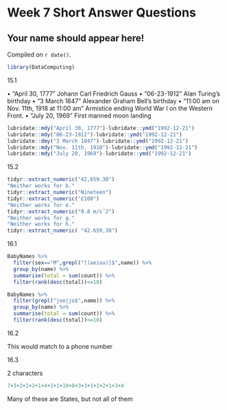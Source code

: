 # Week 7 Short Answer Questions

## Your name should appear here!

<!-- leave this material as is -->
Compiled on `r date()`.

```r
library(DataComputing)
```
<!-- put your content after this line -->

15.1

• "April 30, 1777" Johann Carl Friedrich Gauss 
• "06-23-1912" Alan Turing’s birthday 
• "3 March 1847" Alexander Graham Bell’s birthday 
• "11:00 am on Nov. 11th, 1918 at 11:00 am" Armistice ending World War I on the Western Front. 
• "July 20, 1969" First manned moon landing 

```r
lubridate::mdy("April 30, 1777")-lubridate::ymd("1992-12-21")
lubridate::mdy("06-23-1912")-lubridate::ymd("1992-12-21")
lubridate::dmy("3 March 1847")-lubridate::ymd("1992-12-21")
lubridate::mdy("Nov. 11th, 1918")-lubridate::ymd("1992-12-21")
lubridate::mdy("July 20, 1969")-lubridate::ymd("1992-12-21")
```


15.2

```r
tidyr::extract_numeric("42,659.30")
"Neither works for b."
tidyr::extract_numeric("Nineteen")
tidyr::extract_numeric("£100")
"Neither works for e."
tidyr::extract_numeric("9.8 m/sˆ2")
"Neither works for g."
"Neither works for h."
tidyr::extract_numeric( "42.659,30")
```


16.1

```r
BabyNames %>%
  filter(sex=="M",grepl("[(aeiou)]$",name)) %>%
  group_by(name) %>%
  summarise(total = sum(count)) %>%
  filter(rank(desc(total))<=10)

BabyNames %>%
  filter(grepl("joe|jo$",name)) %>%
  group_by(name) %>%
  summarise(total = sum(count)) %>%
  filter(rank(desc(total))<=10)

```


16.2

This would match to a phone number


16.3

2 characters

```r
7+3+2+2+2+1+4+2+1+10+8+3+3+1+2+2+1+3+4
```

Many of these are States, but not all of them

